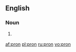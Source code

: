 ==English==

===Noun===
{{en-noun|-}}

# {{internet|leet}} {{misspelling of|pr0n}}

[[af:pron]]
[[pl:pron]]
[[ru:pron]]
[[vo:pron]]